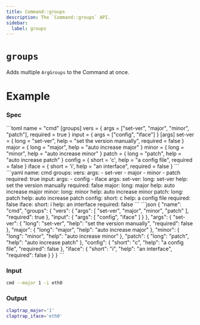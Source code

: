 ```yaml
---
title: Command::groups
description: The `Command::groups` API.
sidebar:
  label: groups
---
```



# `groups` <LinkButton href="https://docs.rs/clap/latest/clap/struct.Command.html#method.groups" icon="open-book" variant="minimal"></LinkButton>

<Badge text="since 0.1.0" size="small" />

Adds multiple `ArgGroups` to the Command at once.

# Example

### Spec

<Tabs syncKey="format">
  <TabItem label="TOML">
```toml
name = "cmd"
[groups]
vers = { args = ["set-ver", "major", "minor", "patch"], required = true }
input = { args = ["config", "iface"] }
[args]
set-ver = { long = "set-ver", help = "set the version manually", required = false }
major = { long = "major", help = "auto increase major" }
minor = { long = "minor", help = "auto increase minor" }
patch = { long = "patch", help = "auto increase patch" }
config = { short = 'c', help = "a config file", required = false }
iface = { short = 'i', help = "an interface", required = false }
```
  </TabItem>
  <TabItem label="YAML">
```yaml
name: cmd
groups:
  vers:
    args:
    - set-ver
    - major
    - minor
    - patch
    required: true
  input:
    args:
    - config
    - iface
args:
  set-ver:
    long: set-ver
    help: set the version manually
    required: false
  major:
    long: major
    help: auto increase major
  minor:
    long: minor
    help: auto increase minor
  patch:
    long: patch
    help: auto increase patch
  config:
    short: c
    help: a config file
    required: false
  iface:
    short: i
    help: an interface
    required: false
```
  </TabItem>
  <TabItem label="JSON">
```json
{
  "name": "cmd",
  "groups": {
    "vers": {
      "args": [
        "set-ver",
        "major",
        "minor",
        "patch"
      ],
      "required": true
    },
    "input": {
      "args": [
        "config",
        "iface"
      ]
    }
  },
  "args": {
    "set-ver": {
      "long": "set-ver",
      "help": "set the version manually",
      "required": false
    },
    "major": {
      "long": "major",
      "help": "auto increase major"
    },
    "minor": {
      "long": "minor",
      "help": "auto increase minor"
    },
    "patch": {
      "long": "patch",
      "help": "auto increase patch"
    },
    "config": {
      "short": "c",
      "help": "a config file",
      "required": false
    },
    "iface": {
      "short": "i",
      "help": "an interface",
      "required": false
    }
  }
}
```
  </TabItem>
</Tabs>

### Input

```bash
cmd --major 1 -i eth0
```

### Output

```bash
claptrap_major='1'
claptrap_iface='eth0'
```
